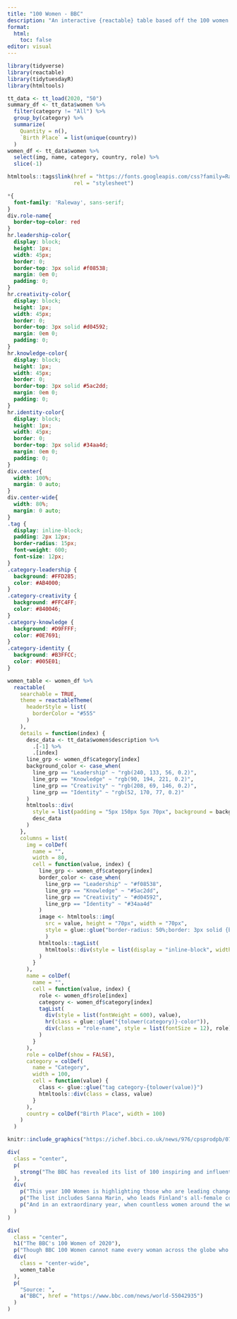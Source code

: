 ```yaml
---
title: "100 Women - BBC"
description: "An interactive {reactable} table based off the 100 women of 2020"
format: 
  html:
    toc: false
editor: visual
---
```


```r
library(tidyverse)
library(reactable)
library(tidytuesdayR)
library(htmltools)
```

```r
tt_data <- tt_load(2020, "50")
summary_df <- tt_data$women %>% 
  filter(category != "All") %>% 
  group_by(category) %>% 
  summarize(
    Quantity = n(),
    `Birth Place` = list(unique(country))
  )
women_df <- tt_data$women %>%
  select(img, name, category, country, role) %>% 
  slice(-1)
```

```r
htmltools::tags$link(href = "https://fonts.googleapis.com/css?family=Raleway&display=swap",
                     rel = "stylesheet")
```


```css
*{
  font-family: 'Raleway', sans-serif;
}
div.role-name{
  border-top-color: red
}
hr.leadership-color{
  display: block;
  height: 1px;
  width: 45px;
  border: 0;
  border-top: 3px solid #f08538;
  margin: 0em 0;
  padding: 0;
}
hr.creativity-color{
  display: block;
  height: 1px;
  width: 45px;
  border: 0;
  border-top: 3px solid #d04592;
  margin: 0em 0;
  padding: 0;
}
hr.knowledge-color{
  display: block;
  height: 1px;
  width: 45px;
  border: 0;
  border-top: 3px solid #5ac2dd;
  margin: 0em 0;
  padding: 0;
}
hr.identity-color{
  display: block;
  height: 1px;
  width: 45px;
  border: 0;
  border-top: 3px solid #34aa4d;
  margin: 0em 0;
  padding: 0;
}
div.center{
  width: 100%;
  margin: 0 auto;
}
div.center-wide{
  width: 80%;
  margin: 0 auto;
}
.tag {
  display: inline-block;
  padding: 2px 12px;
  border-radius: 15px;
  font-weight: 600;
  font-size: 12px;
}
.category-leadership {
  background: #FFD285;
  color: #AB4000;
}
.category-creativity {
  background: #FFC4FF;
  color: #840046;
}
.category-knowledge {
  background: #D9FFFF;
  color: #0E7691;
}
.category-identity {
  background: #B3FFCC;
  color: #005E01;
}
```


```r
women_table <- women_df %>%
  reactable(
    searchable = TRUE,
    theme = reactableTheme(
      headerStyle = list(
        borderColor = "#555"
      )
    ),
    details = function(index) {
      desc_data <- tt_data$women$description %>%
        .[-1] %>%
        .[index]
      line_grp <- women_df$category[index]
      background_color <- case_when(
        line_grp == "Leadership" ~ "rgb(240, 133, 56, 0.2)",
        line_grp == "Knowledge" ~ "rgb(90, 194, 221, 0.2)",
        line_grp == "Creativity" ~ "rgb(208, 69, 146, 0.2)",
        line_grp == "Identity" ~ "rgb(52, 170, 77, 0.2)"
      )
      htmltools::div(
        style = list(padding = "5px 150px 5px 70px", background = background_color),
        desc_data
      )
    },
    columns = list(
      img = colDef(
        name = "",
        width = 80,
        cell = function(value, index) {
          line_grp <- women_df$category[index]
          border_color <- case_when(
            line_grp == "Leadership" ~ "#f08538",
            line_grp == "Knowledge" ~ "#5ac2dd",
            line_grp == "Creativity" ~ "#d04592",
            line_grp == "Identity" ~ "#34aa4d"
          )
          image <- htmltools::img(
            src = value, height = "70px", width = "70px", 
            style = glue::glue("border-radius: 50%;border: 3px solid {border_color};")
            )
          htmltools::tagList(
            htmltools::div(style = list(display = "inline-block", width = "70px"), image)
          )
        }
      ),
      name = colDef(
        name = "",
        cell = function(value, index) {
          role <- women_df$role[index]
          category <- women_df$category[index]
          tagList(
            div(style = list(fontWeight = 600), value),
            hr(class = glue::glue("{tolower(category)}-color")),
            div(class = "role-name", style = list(fontSize = 12), role)
          )
        }
      ),
      role = colDef(show = FALSE),
      category = colDef(
        name = "Category",
        width = 100,
        cell = function(value) {
          class <- glue::glue("tag category-{tolower(value)}")
          htmltools::div(class = class, value)
        }
      ),
      country = colDef("Birth Place", width = 100)
    )
  )
```


```r
knitr::include_graphics("https://ichef.bbci.co.uk/news/976/cpsprodpb/073B/production/_115615810_100_women_2020_index_promo.jpg")
```


```r
div(
  class = "center",
  p(
    strong("The BBC has revealed its list of 100 inspiring and influential women from around the world for 2020.")
  ),
  div(
    p("This year 100 Women is highlighting those who are leading change and making a difference during these turbulent times."),
    p("The list includes Sanna Marin, who leads Finland's all-female coalition government, Michelle Yeoh, star of the new Avatar and Marvel films and Sarah Gilbert, who heads the Oxford University research into a coronavirus vaccine, as well as Jane Fonda, a climate activist and actress."),
    p("And in an extraordinary year, when countless women around the world have made a sacrifice to help others, the first place on the list is left open to acknowledge their work and to remember those who have lost their lives while making a difference.")
  )
)
```


```r
div(
  class = "center",
  h1("The BBC's 100 Women of 2020"),
  p("Though BBC 100 Women cannot name every woman across the globe who has made a contribution, the 'First Spot' missing from the list of 100 is designed to allow you to think of the people who have had an impact on you, over the course of 2020."),
  div(
    class = "center-wide",
    women_table
  ),
  p(
    "Source: ",
    a("BBC", href = "https://www.bbc.com/news/world-55042935")
  )
)
```
